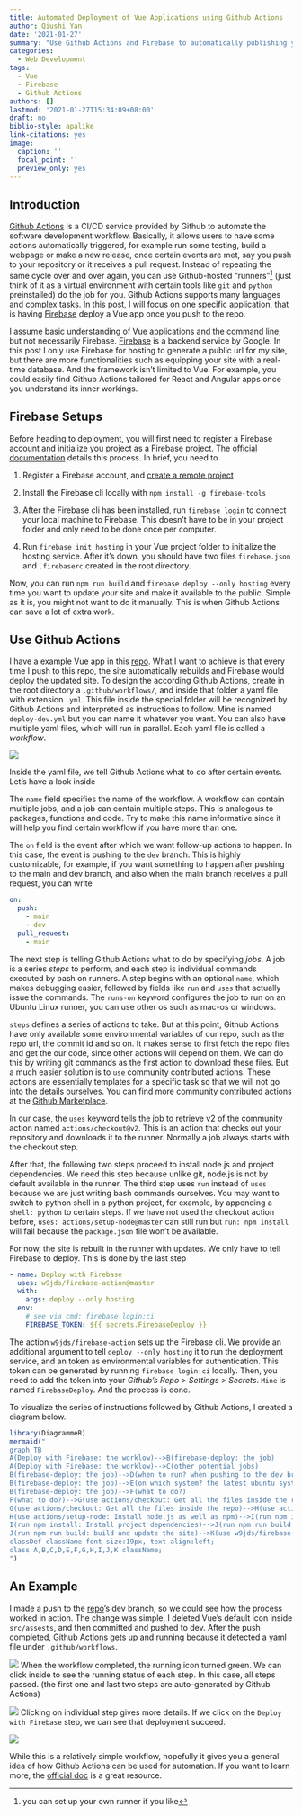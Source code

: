 ```yaml
---
title: Automated Deployment of Vue Applications using Github Actions
author: Qiushi Yan
date: '2021-01-27'
summary: "Use Github Actions and Firebase to automatically publishing you Vue app"
categories:
  - Web Development
tags:
  - Vue
  - Firebase
  - Github Actions
authors: []
lastmod: '2021-01-27T15:34:09+08:00'
draft: no
biblio-style: apalike
link-citations: yes
image:
  caption: ''
  focal_point: ''
  preview_only: yes
---
```


## Introduction 

[Github Actions](https://docs.github.com/en/actions) is a CI/CD service provided by Github to automate the software development workflow. Basically, it allows users to have some actions automatically triggered, for example run some testing, build a webpage or make a new release, once certain events are met, say you push to your repository or it receives a pull request. Instead of repeating the same cycle over and over again, you can use Github-hosted "runners"^[you can set up your own runner if you like] (just think of it as a virtual environment with certain tools like `git` and `python` preinstalled) do the job for you. Github Actions supports many languages and complex tasks. In this post, I will focus on one specific application, that is having [Firebase](https://firebase.google.com/) deploy a Vue app once you push to the repo. 

I assume basic understanding of Vue applications and the command line, but not necessarily Firebase. [Firebase](https://firebase.google.com/) is a backend service by Google. In this post I only use Firebase for hosting to generate a public url for my site, but there are more functionalities such as equipping your site with a real-time database.  And the framework isn't limited to Vue. For example, you could easily find Github Actions tailored for React and Angular apps once you understand its inner workings. 

## Firebase Setups

Before heading to deployment, you will first need to register a Firebase account and initialize you project as a Firebase project. The [official documentation](https://firebase.google.com/docs/hosting) details this process. In brief, you need to 

1. Register a Firebase account, and [create a remote project](https://firebase.google.com/docs/web/setup)

2. Install the Firebase cli locally with `npm install -g firebase-tools`

3. After the Firebase cli has been installed, run `firebase login` to connect your local machine to Firebase. This doesn't have to be in your project folder and only need to be done once per computer. 

4. Run `firebase init hosting` in your Vue project folder to initialize the hosting service. After it's down, you should have two files `firebase.json` and `.firebaserc` created in the root directory. 

Now, you can run `npm run build` and `firebase deploy --only hosting` every time you want to update your site and make it available to the public. Simple as it is, you might not want to do it manually. This is when Github Actions can save a lot of extra work. 


## Use Github Actions

I have a example Vue app in this [repo](https://github.com/enixam/chatroom). What I want to achieve is that every time I push to this repo, the site automatically rebuilds and Firebase would deploy the updated site. To design the according Github Actions,  create in the root directory a `.github/workflows/`, and inside that folder a yaml file with extension `.yml`. This file inside the special folder will be recognized by Github Actions and interpreted as instructions to follow. Mine is named `deploy-dev.yml` but you can name it whatever you want. You can also have multiple yaml files, which will run in parallel. Each yaml file is called a *workflow*.

![](create.jpg)

Inside the yaml file, we tell Github Actions what to do after certain events. Let's have a look inside

<script src="https://gist.github.com/enixam/f9deb27ef09a8229661e8c309fa4e0a9.js"></script>

The `name` field specifies the name of the workflow. A workflow can contain multiple jobs, and a job can contain multiple steps. This is analogous to packages, functions and code. Try to make this name informative since it will help you find certain workflow if you have more than one. 

The `on` field is the event after which we want follow-up actions to happen. In this case, the event is pushing to the `dev` branch. This is highly customizable, for example, if you want something to happen after pushing to the main and dev branch, and also when the main branch receives a pull request, you can write 

```yaml
on:
  push:
    - main
    - dev
  pull_request:
    - main 
```

The next step is telling Github Actions what to do by specifying *jobs*. A job is a series *steps* to perform, and each step is individual commands executed by bash on runners. A step begins with an optional `name`, which makes debugging easier, followed by fields like `run` and `uses` that actually issue the commands. The `runs-on` keyword configures the job to run on an Ubuntu Linux runner, you can use other os such as mac-os or windows.

`steps` defines a series of actions to take. But at this point, Github Actions have only available some environmental variables of our repo, such as the repo url, the commit id and so on. It makes sense to first fetch the repo files and get the our code, since other actions will depend on them. We can do this by writing git commands as the first action to download these files. But a much easier solution is to `use` community contributed actions. These actions are essentially templates for a specific task so that we will not go into the details ourselves. You can find more community contributed actions at the [Github Marketplace](https://github.com/marketplace?type=actions).

In our case, the `uses` keyword tells the job to retrieve v2 of the community action named `actions/checkout@v2`. This is an action that checks out your repository and downloads it to the runner. Normally a job always starts with the checkout step. 

After that, the following two steps proceed to install node.js and project dependencies. We need this step because unlike git, node.js is not by default available in the runner. The third step uses `run` instead of `uses` because we are just writing bash commands ourselves. You may want to switch to python shell in a python project, for example, by appending a `shell: python` to certain steps.  If we have not used the checkout action before, `uses: actions/setup-node@master` can still run but `run: npm install` will fail because the `package.json` file won't be available. 

For now, the site is rebuilt in the runner with updates. We only have to tell Firebase to deploy. This is done by the last step

```yaml
- name: Deploy with Firebase
  uses: w9jds/firebase-action@master
  with:
    args: deploy --only hosting
  env:
    # see via cmd: firebase login:ci
    FIREBASE_TOKEN: ${{ secrets.FirebaseDeploy }}
```

The action `w9jds/firebase-action` sets up the Firebase cli. We provide an additional argument to tell `deploy --only hosting` it to run the deployment service, and an token as environmental variables for authentication. This token can be generated by running `firebase login:ci` locally. Then, you need to add the token into your *Github's Repo > Settings > Secrets*. `Mine` is named `FirebaseDeploy`. And the process is done.

To visualize the series of instructions followed by Github Actions, I created a diagram below. 

```r
library(DiagrammeR)
mermaid("
graph TB
A(Deploy with Firebase: the worklow)-->B(firebase-deploy: the job)
A(Deploy with Firebase: the worklow)-->C(other potential jobs)
B(firebase-deploy: the job)-->D(when to run? when pushing to the dev branch)
B(firebase-deploy: the job)-->E(on which system? the latest ubuntu system)
B(firebase-deploy: the job)-->F(what to do?)
F(what to do?)-->G(use actions/checkout: Get all the files inside the repo)
G(use actions/checkout: Get all the files inside the repo)-->H(use actions/setup-node: Install node.js as well as npm)
H(use actions/setup-node: Install node.js as well as npm)-->I(run npm install: Install project dependencies)
I(run npm install: Install project dependencies)-->J(run npm run build: build and update the site)
J(run npm run build: build and update the site)-->K(use w9jds/firebase-action: Let Firebase to host the updated site)
classDef className font-size:19px, text-align:left;
class A,B,C,D,E,F,G,H,I,J,K className;
")
```

## An Example 

I made a push to the [repo](https://github.com/enixam/chatroom)'s dev branch, so we could see how the process worked in action. The change was simple, I deleted Vue's default icon inside `src/assests`, and then committed and pushed to dev. After the push completed, Github Actions gets up and running because it detected a yaml file under `.github/workflows`.

![](running.jpg)
When the workflow completed, the running icon turned green. We can click inside to see the running status of each step. In this case, all steps passed. (the first one and last two steps are auto-generated by Github Actions)

![](steps.jpg)
Clicking on individual step gives more details. If we click on the `Deploy with Firebase` step, we can see that deployment succeed.

![](deployment.jpg)

While this is a relatively simple workflow, hopefully it gives you a general idea of how Github Actions can be used for automation. If you want to learn more, the [official doc](https://docs.github.com/en/actions/learn-github-actions) is a great resource. 